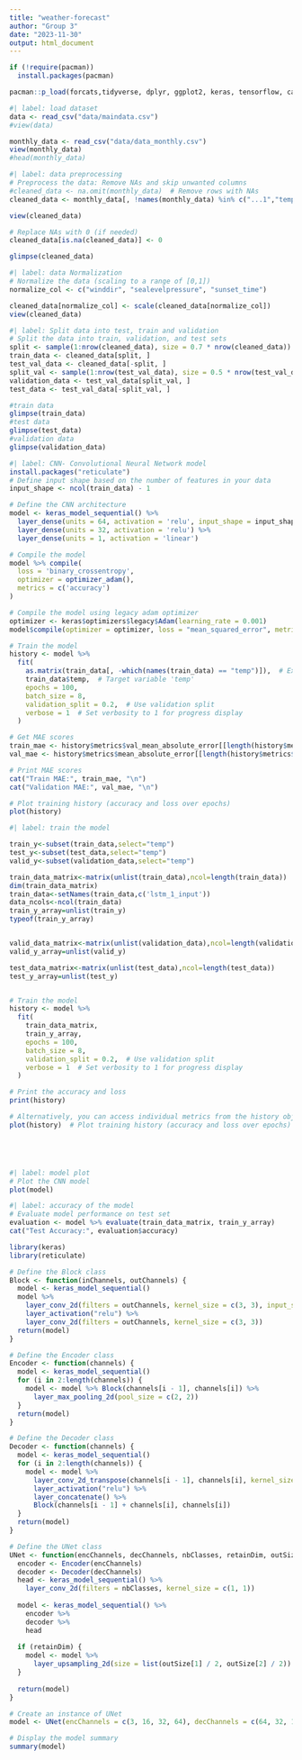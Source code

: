 ```yaml
---
title: "weather-forecast"
author: "Group 3"
date: "2023-11-30"
output: html_document
---
```


```r
if (!require(pacman))
  install.packages(pacman)

pacman::p_load(forcats,tidyverse, dplyr, ggplot2, keras, tensorflow, caret, reticulate)
```

```r
#| label: load dataset
data <- read_csv("data/maindata.csv")
#view(data)

monthly_data <- read_csv("data/data_monthly.csv")
view(monthly_data)
#head(monthly_data)
```


```r
#| label: data preprocessing
# Preprocess the data: Remove NAs and skip unwanted columns
#cleaned_data <- na.omit(monthly_data)  # Remove rows with NAs
cleaned_data <- monthly_data[, !names(monthly_data) %in% c("...1","tempmax", "tempmin", "feelslikemax","feelslikemin","solarradiation", "solarenergy", "uvindex", "severerisk", "snowdepth", "snow" )]  # remove few columns

view(cleaned_data)

# Replace NAs with 0 (if needed)
cleaned_data[is.na(cleaned_data)] <- 0

glimpse(cleaned_data)
```


```r
#| label: data Normalization
# Normalize the data (scaling to a range of [0,1])
normalize_col <- c("winddir", "sealevelpressure", "sunset_time") 

cleaned_data[normalize_col] <- scale(cleaned_data[normalize_col])
view(cleaned_data)
```


```r
#| label: Split data into test, train and validation
# Split the data into train, validation, and test sets
split <- sample(1:nrow(cleaned_data), size = 0.7 * nrow(cleaned_data))
train_data <- cleaned_data[split, ]
test_val_data <- cleaned_data[-split, ]
split_val <- sample(1:nrow(test_val_data), size = 0.5 * nrow(test_val_data))
validation_data <- test_val_data[split_val, ]
test_data <- test_val_data[-split_val, ]

#train data
glimpse(train_data)
#test data
glimpse(test_data)
#validation data
glimpse(validation_data)
```


```r
#| label: CNN- Convolutional Neural Network model
install.packages("reticulate")
# Define input shape based on the number of features in your data
input_shape <- ncol(train_data) - 1

# Define the CNN architecture
model <- keras_model_sequential() %>%
  layer_dense(units = 64, activation = 'relu', input_shape = input_shape) %>%
  layer_dense(units = 32, activation = 'relu') %>%
  layer_dense(units = 1, activation = 'linear')  
```


```r
# Compile the model
model %>% compile(
  loss = 'binary_crossentropy',
  optimizer = optimizer_adam(),
  metrics = c('accuracy')
)
```


```r
# Compile the model using legacy adam optimizer
optimizer <- keras$optimizers$legacy$Adam(learning_rate = 0.001)
model$compile(optimizer = optimizer, loss = "mean_squared_error", metrics = list())

```


```r
# Train the model
history <- model %>%
  fit(
    as.matrix(train_data[, -which(names(train_data) == "temp")]),  # Extract features except 'temp'
    train_data$temp,  # Target variable 'temp'
    epochs = 100,
    batch_size = 8,
    validation_split = 0.2,  # Use validation split
    verbose = 1  # Set verbosity to 1 for progress display
  )

# Get MAE scores
train_mae <- history$metrics$val_mean_absolute_error[[length(history$metrics$val_mean_absolute_error)]]
val_mae <- history$metrics$mean_absolute_error[[length(history$metrics$mean_absolute_error)]]

# Print MAE scores
cat("Train MAE:", train_mae, "\n")
cat("Validation MAE:", val_mae, "\n")

# Plot training history (accuracy and loss over epochs)
plot(history)
```



```r
#| label: train the model

train_y<-subset(train_data,select="temp")
test_y<-subset(test_data,select="temp")
valid_y<-subset(validation_data,select="temp")

train_data_matrix<-matrix(unlist(train_data),ncol=length(train_data))
dim(train_data_matrix)
train_data<-setNames(train_data,c('lstm_1_input'))
data_ncols<-ncol(train_data)
train_y_array=unlist(train_y)
typeof(train_y_array)


valid_data_matrix<-matrix(unlist(validation_data),ncol=length(validation_data))
valid_y_array=unlist(valid_y)

test_data_matrix<-matrix(unlist(test_data),ncol=length(test_data))
test_y_array=unlist(test_y)


# Train the model
history <- model %>%
  fit(
    train_data_matrix,
    train_y_array,
    epochs = 100,
    batch_size = 8,
    validation_split = 0.2,  # Use validation split
    verbose = 1  # Set verbosity to 1 for progress display
  )

# Print the accuracy and loss
print(history)

# Alternatively, you can access individual metrics from the history object
plot(history)  # Plot training history (accuracy and loss over epochs)






```


```r
#| label: model plot
# Plot the CNN model
plot(model)
```


```r
#| label: accuracy of the model
# Evaluate model performance on test set
evaluation <- model %>% evaluate(train_data_matrix, train_y_array)
cat("Test Accuracy:", evaluation$accuracy)
```


```r
library(keras)
library(reticulate)

# Define the Block class
Block <- function(inChannels, outChannels) {
  model <- keras_model_sequential()
  model %>%
    layer_conv_2d(filters = outChannels, kernel_size = c(3, 3), input_shape = c(NULL, NULL, inChannels)) %>%
    layer_activation("relu") %>%
    layer_conv_2d(filters = outChannels, kernel_size = c(3, 3))
  return(model)
}

# Define the Encoder class
Encoder <- function(channels) {
  model <- keras_model_sequential()
  for (i in 2:length(channels)) {
    model <- model %>% Block(channels[i - 1], channels[i]) %>%
      layer_max_pooling_2d(pool_size = c(2, 2))
  }
  return(model)
}

# Define the Decoder class
Decoder <- function(channels) {
  model <- keras_model_sequential()
  for (i in 2:length(channels)) {
    model <- model %>%
      layer_conv_2d_transpose(channels[i - 1], channels[i], kernel_size = c(2, 2), strides = c(2, 2)) %>%
      layer_activation("relu") %>%
      layer_concatenate() %>%
      Block(channels[i - 1] + channels[i], channels[i])
  }
  return(model)
}

# Define the UNet class
UNet <- function(encChannels, decChannels, nbClasses, retainDim, outSize) {
  encoder <- Encoder(encChannels)
  decoder <- Decoder(decChannels)
  head <- keras_model_sequential() %>% 
    layer_conv_2d(filters = nbClasses, kernel_size = c(1, 1))
  
  model <- keras_model_sequential() %>%
    encoder %>%
    decoder %>%
    head
  
  if (retainDim) {
    model <- model %>%
      layer_upsampling_2d(size = list(outSize[1] / 2, outSize[2] / 2))
  }
  
  return(model)
}

# Create an instance of UNet
model <- UNet(encChannels = c(3, 16, 32, 64), decChannels = c(64, 32, 16), nbClasses = 1, retainDim = TRUE, outSize = c(256, 256))

# Display the model summary
summary(model)

```

